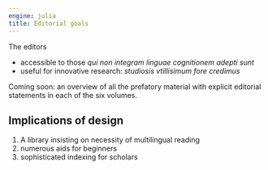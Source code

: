 ```yaml
---
engine: julia
title: Editorial goals
---
```


The editors 

- accessible to those *qui non integram linguae cognitionem adepti sunt*
- useful for innovative research: *studiosis vtillisimum fore credimus*


:::{.callout-note title="In progress"}
Coming soon: an overview of all the prefatory material with explicit editorial statements in each of the six volumes.
:::

## Implications of design

1. A library insisting on necessity of multilingual reading
2. numerous aids for beginners
3. sophisticated indexing for scholars